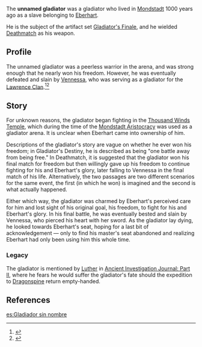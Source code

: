 {{Character Infobox
|type             = Historical
|deceased         = Past
|region           = Mondstadt
|affiliation      = Eberhart
}}

The '''unnamed gladiator''' was a gladiator who lived in [[Mondstadt]] 1000 years ago as a slave belonging to [[Eberhart]].

He is the subject of the artifact set [[Gladiator's Finale]], and he wielded [[Deathmatch]] as his weapon.

==Profile==
The unnamed gladiator was a peerless warrior in the arena, and was strong enough that he nearly won his freedom. However, he was eventually defeated and slain by [[Vennessa]], who was serving as a gladiator for the [[Lawrence Clan]].<ref>{{Ref/ArtiSet|Gladiator's Finale}}</ref><ref>{{Ref/Book|Ancient Investigation Journal: Part II|quote=Even if I beat the monsters, I would probably share the fate of Eberhart's slave, and meet my demise at the sword of the red-haired reaper of the Lawrence Clan...}}</ref>

==Story==
For unknown reasons, the gladiator began fighting in the [[Thousand Winds Temple]], which during the time of the [[Mondstadt Aristocracy]] was used as a gladiator arena. It is unclear when Eberhart came into ownership of him.

Descriptions of the gladiator's story are vague on whether he ever won his freedom; in Gladiator's Destiny, he is described as being "one battle away from being free." In Deathmatch, it is suggested that the gladiator won his final match for freedom but then willingly gave up his freedom to continue fighting for his and Eberhart's glory, later falling to Vennessa in the final match of his life. Alternatively, the two passages are two different scenarios for the same event, the first (in which he won) is imagined and the second is what actually happened.

Either which way, the gladiator was charmed by Eberhart's perceived care for him and lost sight of his original goal, his freedom, to fight for his and Eberhart's glory. In his final battle, he was eventually bested and slain by Vennessa, who pierced his heart with her sword. As the gladiator lay dying, he looked towards Eberhart's seat, hoping for a last bit of acknowledgement &mdash; only to find his master's seat abandoned and realizing Eberhart had only been using him this whole time.

===Legacy===
The gladiator is mentioned by [[Luther]] in [[Ancient Investigation Journal: Part II]], where he fears he would suffer the gladiator's fate should the expedition to [[Dragonspine]] return empty-handed.

==References==
{{Reflist}}

[[es:Gladiador sin nombre]]
